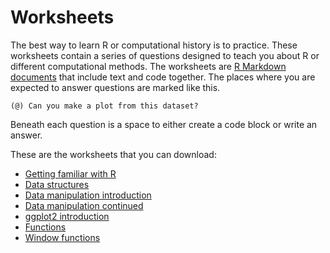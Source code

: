 # Worksheets

The best way to learn R or computational history is to practice. These worksheets contain a series of questions designed to teach you about R or different computational methods. The worksheets are [R Markdown documents](http://rmarkdown.rstudio.com/) that include text and code together. The places where you are expected to answer questions are marked like this. 

```
(@) Can you make a plot from this dataset?
```
Beneath each question is a space to either create a code block or write an answer.

These are the worksheets that you can download:

- <a href="worksheets/familiar-with-r.Rmd" download="worksheets/familiar-with-r.Rmd">Getting familiar with R</a>
- <a href="worksheets/data-structures.Rmd" download="worksheets/data-structures.Rmd">Data structures</a>
- <a href="worksheets/data-manipulation-introduction.Rmd" download="worksheets/data-manipulation-introduction.Rmd">Data manipulation introduction</a>
- <a href="worksheets/more-data-manipulation-continued.Rmd" download="worksheets/data-manipulation-continued.Rmd">Data manipulation continued</a>
- <a href="worksheets/ggplot2-introduction.Rmd" download="worksheets/ggplot2-introduction.Rmd">ggplot2 introduction</a>
- <a href="worksheets/functions.Rmd" download="worksheets/functions.Rmd">Functions</a>
- <a href="worksheets/window-functions.Rmd" download="worksheets/window-functions.Rmd">Window functions</a>
